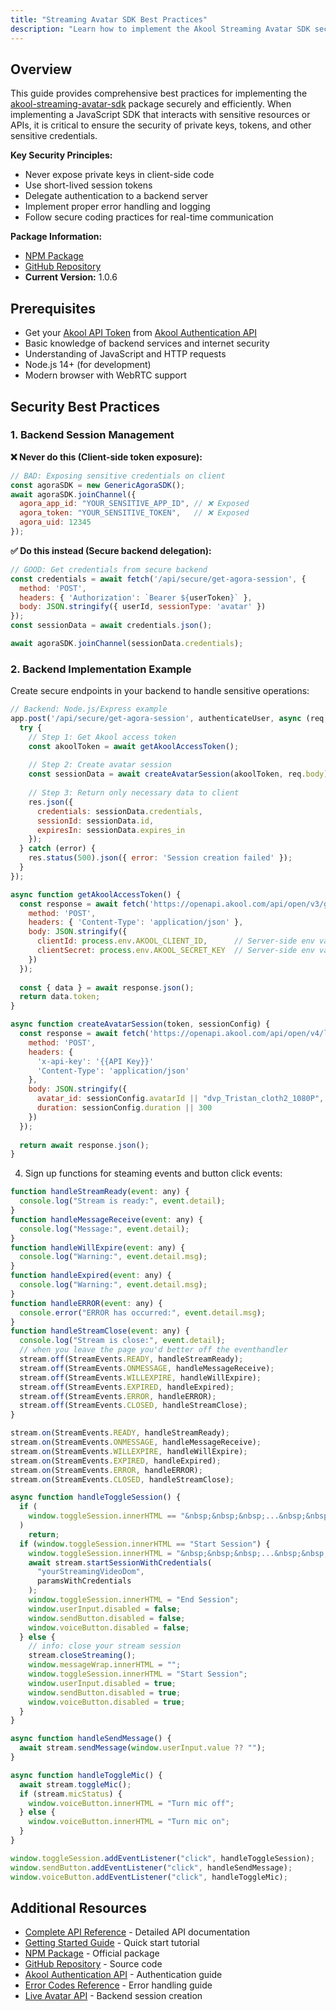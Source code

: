 ```yaml
---
title: "Streaming Avatar SDK Best Practices"
description: "Learn how to implement the Akool Streaming Avatar SDK securely and efficiently"
---
```


## Overview

This guide provides comprehensive best practices for implementing the [akool-streaming-avatar-sdk](https://www.npmjs.com/package/akool-streaming-avatar-sdk) package securely and efficiently. When implementing a JavaScript SDK that interacts with sensitive resources or APIs, it is critical to ensure the security of private keys, tokens, and other sensitive credentials.

**Key Security Principles:**
- Never expose private keys in client-side code
- Use short-lived session tokens
- Delegate authentication to a backend server
- Implement proper error handling and logging
- Follow secure coding practices for real-time communication

**Package Information:**
- [NPM Package](https://www.npmjs.com/package/akool-streaming-avatar-sdk)
- [GitHub Repository](https://github.com/akool-rinku/akool-streaming-avatar-sdk)
- **Current Version:** 1.0.6

## Prerequisites

- Get your [Akool API Token](https://www.akool.com) from [Akool Authentication API](/authentication/usage#get-the-token)
- Basic knowledge of backend services and internet security
- Understanding of JavaScript and HTTP requests
- Node.js 14+ (for development)
- Modern browser with WebRTC support

## Security Best Practices

### 1. Backend Session Management

**❌ Never do this (Client-side token exposure):**
```javascript
// BAD: Exposing sensitive credentials on client
const agoraSDK = new GenericAgoraSDK();
await agoraSDK.joinChannel({
  agora_app_id: "YOUR_SENSITIVE_APP_ID", // ❌ Exposed
  agora_token: "YOUR_SENSITIVE_TOKEN",   // ❌ Exposed
  agora_uid: 12345
});
```

**✅ Do this instead (Secure backend delegation):**
```javascript
// GOOD: Get credentials from secure backend
const credentials = await fetch('/api/secure/get-agora-session', {
  method: 'POST',
  headers: { 'Authorization': `Bearer ${userToken}` },
  body: JSON.stringify({ userId, sessionType: 'avatar' })
});
const sessionData = await credentials.json();

await agoraSDK.joinChannel(sessionData.credentials);
```

### 2. Backend Implementation Example

Create secure endpoints in your backend to handle sensitive operations:

```javascript
// Backend: Node.js/Express example
app.post('/api/secure/get-agora-session', authenticateUser, async (req, res) => {
  try {
    // Step 1: Get Akool access token
    const akoolToken = await getAkoolAccessToken();
    
    // Step 2: Create avatar session
    const sessionData = await createAvatarSession(akoolToken, req.body);
    
    // Step 3: Return only necessary data to client
    res.json({
      credentials: sessionData.credentials,
      sessionId: sessionData.id,
      expiresIn: sessionData.expires_in
    });
  } catch (error) {
    res.status(500).json({ error: 'Session creation failed' });
  }
});

async function getAkoolAccessToken() {
  const response = await fetch('https://openapi.akool.com/api/open/v3/getToken', {
    method: 'POST',
    headers: { 'Content-Type': 'application/json' },
    body: JSON.stringify({
      clientId: process.env.AKOOL_CLIENT_ID,      // Server-side env var
      clientSecret: process.env.AKOOL_SECRET_KEY  // Server-side env var
    })
  });
  
  const { data } = await response.json();
  return data.token;
}

async function createAvatarSession(token, sessionConfig) {
  const response = await fetch('https://openapi.akool.com/api/open/v4/liveAvatar/session/create', {
    method: 'POST',
    headers: {
      'x-api-key': '{{API Key}}'
      'Content-Type': 'application/json'
    },
    body: JSON.stringify({
      avatar_id: sessionConfig.avatarId || "dvp_Tristan_cloth2_1080P",
      duration: sessionConfig.duration || 300
    })
  });
  
  return await response.json();
}
```

4. Sign up functions for steaming events and button click events:

```js
function handleStreamReady(event: any) {
  console.log("Stream is ready:", event.detail);
}
function handleMessageReceive(event: any) {
  console.log("Message:", event.detail);
}
function handleWillExpire(event: any) {
  console.log("Warning:", event.detail.msg);
}
function handleExpired(event: any) {
  console.log("Warning:", event.detail.msg);
}
function handleERROR(event: any) {
  console.error("ERROR has occurred:", event.detail.msg);
}
function handleStreamClose(event: any) {
  console.log("Stream is close:", event.detail);
  // when you leave the page you'd better off the eventhandler
  stream.off(StreamEvents.READY, handleStreamReady);
  stream.off(StreamEvents.ONMESSAGE, handleMessageReceive);
  stream.off(StreamEvents.WILLEXPIRE, handleWillExpire);
  stream.off(StreamEvents.EXPIRED, handleExpired);
  stream.off(StreamEvents.ERROR, handleERROR);
  stream.off(StreamEvents.CLOSED, handleStreamClose);
}

stream.on(StreamEvents.READY, handleStreamReady);
stream.on(StreamEvents.ONMESSAGE, handleMessageReceive);
stream.on(StreamEvents.WILLEXPIRE, handleWillExpire);
stream.on(StreamEvents.EXPIRED, handleExpired);
stream.on(StreamEvents.ERROR, handleERROR);
stream.on(StreamEvents.CLOSED, handleStreamClose);

async function handleToggleSession() {
  if (
    window.toggleSession.innerHTML == "&nbsp;&nbsp;&nbsp;...&nbsp;&nbsp;&nbsp;"
  )
    return;
  if (window.toggleSession.innerHTML == "Start Session") {
    window.toggleSession.innerHTML = "&nbsp;&nbsp;&nbsp;...&nbsp;&nbsp;&nbsp;";
    await stream.startSessionWithCredentials(
      "yourStreamingVideoDom",
      paramsWithCredentials
    );
    window.toggleSession.innerHTML = "End Session";
    window.userInput.disabled = false;
    window.sendButton.disabled = false;
    window.voiceButton.disabled = false;
  } else {
    // info: close your stream session
    stream.closeStreaming();
    window.messageWrap.innerHTML = "";
    window.toggleSession.innerHTML = "Start Session";
    window.userInput.disabled = true;
    window.sendButton.disabled = true;
    window.voiceButton.disabled = true;
  }
}

async function handleSendMessage() {
  await stream.sendMessage(window.userInput.value ?? "");
}

async function handleToggleMic() {
  await stream.toggleMic();
  if (stream.micStatus) {
    window.voiceButton.innerHTML = "Turn mic off";
  } else {
    window.voiceButton.innerHTML = "Turn mic on";
  }
}

window.toggleSession.addEventListener("click", handleToggleSession);
window.sendButton.addEventListener("click", handleSendMessage);
window.voiceButton.addEventListener("click", handleToggleMic);
```

## Additional Resources

- [Complete API Reference](/sdk/jssdk-api) - Detailed API documentation
- [Getting Started Guide](/sdk/jssdk-start) - Quick start tutorial  
- [NPM Package](https://www.npmjs.com/package/akool-streaming-avatar-sdk) - Official package
- [GitHub Repository](https://github.com/akool-rinku/akool-streaming-avatar-sdk) - Source code
- [Akool Authentication API](/authentication/usage#get-the-token) - Authentication guide
- [Error Codes Reference](/ai-tools-suite/error-code) - Error handling guide
- [Live Avatar API](/ai-tools-suite/live-avatar#create-session) - Backend session creation
